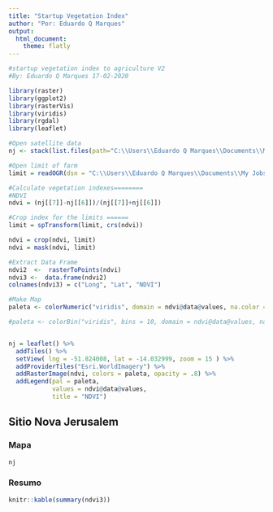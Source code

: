 ```yaml
---
title: "Startup Vegetation Index"
author: "Por: Eduardo Q Marques"
output: 
  html_document:
    theme: flatly
---
```


```r
#startup vegetation index to agriculture V2
#By: Eduardo Q Marques 17-02-2020

library(raster)
library(ggplot2)
library(rasterVis)
library(viridis)
library(rgdal)
library(leaflet)

#Open satellite data
nj <- stack(list.files(path="C:\\Users\\Eduardo Q Marques\\Documents\\My Jobs\\EQMapas\\Nova Jerusalem", pattern = ".tif$", full.names=TRUE,recursive=TRUE))

#Open limit of farm
limit = readOGR(dsn = "C:\\Users\\Eduardo Q Marques\\Documents\\My Jobs\\Programas\\Startup-Vegetation-Index\\Vector",layer="Limite_nj")

#Calculate vegetation indexes========
#NDVI
ndvi = (nj[[7]]-nj[[6]])/(nj[[7]]+nj[[6]])

#Crop index for the limits ======
limit = spTransform(limit, crs(ndvi))

ndvi = crop(ndvi, limit)
ndvi = mask(ndvi, limit)

#Extract Data Frame
ndvi2  <-  rasterToPoints(ndvi)
ndvi3 <-  data.frame(ndvi2)
colnames(ndvi3) = c("Long", "Lat", "NDVI")

#Make Map
paleta <- colorNumeric("viridis", domain = ndvi@data@values, na.color = "transparent", reverse = TRUE)

#paleta <- colorBin("viridis", bins = 10, domain = ndvi@data@values, na.color = "transparent", reverse = TRUE)


nj = leaflet() %>% 
  addTiles() %>% 
  setView( lng = -51.824008, lat = -14.032999, zoom = 15 ) %>% 
  addProviderTiles("Esri.WorldImagery") %>% 
  addRasterImage(ndvi, colors = paleta, opacity = .8) %>% 
  addLegend(pal = paleta, 
            values = ndvi@data@values, 
            title = "NDVI")
```

## Sitio Nova Jerusalem {.tabset .tabset-fade .tabset-pills}

### Mapa
```r
nj
```

### Resumo
```r
knitr::kable(summary(ndvi3))
```



